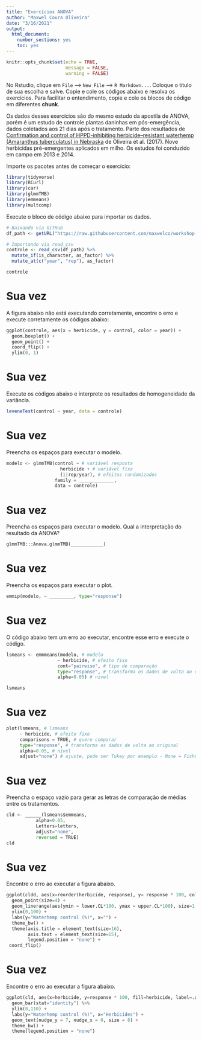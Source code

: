 ```yaml
---
title: "Exercícios ANOVA"
author: "Maxwel Coura Oliveira"
date: "3/16/2021"
output: 
  html_document: 
    number_sections: yes
    toc: yes
---
```


```r
knitr::opts_chunk$set(echo = TRUE,
                      message = FALSE,
                      warning = FALSE)
```

No Rstudio, clique em `File` --> `New File` --> `R Markdown...`. Coloque o título de sua escolha e salve. Copie e cole os códigos abaixo e resolva os exercícios. Para facilitar o entendimento, copie e cole os blocos de código em diferentes **chunk**.

Os dados desses exercícios são do mesmo estudo da apostila de ANOVA, porém é um estudo de controle plantas daninhas em pós-emergência, dados coletados aos 21 dias após o tratamento. Parte dos resultados de [Confirmation and control of HPPD-inhibiting herbicide–resistant waterhemp (Amaranthus tuberculatus) in Nebraska](https://maxweeds.rbind.io/pdf/2017-confirmation-wat.pdf) de Oliveira et al. (2017). Nove herbicidas pré-emergentes aplicados em milho. Os estudos foi conduzido em campo em 2013 e 2014.

Importe os pacotes antes de começar o exercício:

```r
library(tidyverse)
library(RCurl)
library(car)
library(glmmTMB)
library(emmeans)
library(multcomp)
```

Execute o bloco de código abaixo para importar os dados.

```r
# Baixando via GitHub
df_path <- getURL("https://raw.githubusercontent.com/maxwelco/workshop-esalq/main/data/controle.csv")

# Importando via read_csv
controle <- read_csv(df_path) %>% 
  mutate_if(is_character, as_factor) %>% 
  mutate_at(c("year", "rep"), as_factor)

controle 
```

# Sua vez

A figura abaixo não está executando corretamente, encontre o erro e execute corretamente os códigos abaixo:

```python 
ggplot(controle, aes(x = herbicide, y = control, color = year)) + 
  geom.boxplot() + 
  geom_point() +
  coord_flip() +
  ylim(0, 1)
```


# Sua vez

Execute os códigos abaixo e interprete os resultados de homogeneidade da variância.

```r
leveneTest(control ~ year, data = controle)
```




# Sua vez

Preencha os espaços para executar o modelo.

```python
modelo <- glmmTMB(control ~ # variável resposta
                    herbicide + # variável fixa
                    (1|rep/year), # efeitos randomizados
                  family = _____________,
                  data = controle)
```

# Sua vez

Preencha os espaços para executar o modelo. Qual a interpretação do resultado da ANOVA?

```python
glmmTMB:::Anova.glmmTMB(____________)
```

# Sua vez

 Preencha os espaços para executar o plot.

```python
emmip(modelo, ~ _________, type="response") 
```

# Sua vez

O código abaixo tem um erro ao executar, encontre esse erro e execute o código.

```python
lsmeans <- emmmeans(modelo, # modelo
                   ~ herbicide, # efeito fixo
                   cont="pairwise", # tipo de comparação
                   type="response", # transforma os dados de volta ao original
                   alpha=0.05) # nivel 

lsmeans
```

# Sua vez

```python
plot(lsmeans, # lsmeans
     ~ herbicide, # efeito fixo
     comparisons = TRUE, # quero comparar
     type="response", # transforma os dados de volta ao original
     alpha=0.05, # nivel
     adjust="none") # ajuste, pode ser Tukey por exemplo - None = Fisher LSD
```

# Sua vez

Preencha o espaço vazio para gerar as letras de comparação de médias entre os tratamentos.

```python
cld <- ______(lsmeans$emmeans, 
           alpha=0.05, 
           Letters=letters, 
           adjust="none", 
           reversed = TRUE) 
cld
```


# Sua vez

Encontre o erro ao executar a figura abaixo.

```python
ggplot(cldd, aes(x=reorder(herbicide, response), y= response * 100, color = herbicide)) + 
  geom_point(size=4) + 
  geom_linerange(aes(ymin = lower.CL*100, ymax = upper.CL*100), size=1.5) + 
  ylim(0,100) +
  labs(y="Waterhemp control (%)", x="") +
  theme_bw() +
  theme(axis.title = element_text(size=16),
        axis.text = element_text(size=15),
        legend.position = "none") +
 coord_flip() 
```

# Sua vez

Encontre o erro ao executar a figura abaixo.

```python
ggplot(cld, aes(x=herbicide, y=response * 100, fill=herbicide, label=.group)) + 
  geom_bar(stat="identity") %>%  
  ylim(0,110) +
  labs(y="Waterhemp control (%)", x="Herbicides") +
  geom_text(nudge_y = 7, nudge_x = 0, size = 8) + 
  theme_bw() +  
  theme(legend.position = "none")
```



